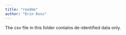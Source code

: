 ```yaml
---
title: "readme"
author: "Erin Ross"
---
```


The csv file in this folder contains de-identified data only.
